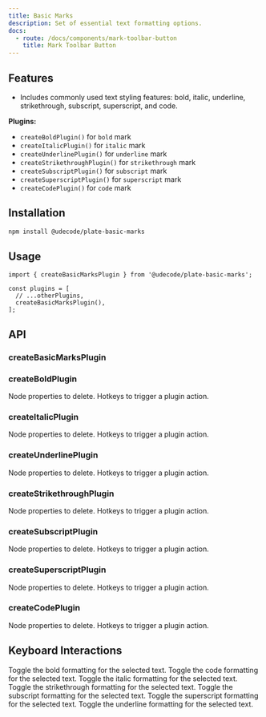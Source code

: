 ```yaml
---
title: Basic Marks
description: Set of essential text formatting options.
docs:
  - route: /docs/components/mark-toolbar-button
    title: Mark Toolbar Button
---
```


<ComponentPreview name="playground-demo" id="basicnodes" />

<PackageInfo>

## Features

- Includes commonly used text styling features: bold, italic, underline, strikethrough, subscript, superscript, and code.

</PackageInfo>

**Plugins:**

- `createBoldPlugin()` for `bold` mark
- `createItalicPlugin()` for `italic` mark
- `createUnderlinePlugin()` for `underline` mark
- `createStrikethroughPlugin()` for `strikethrough` mark
- `createSubscriptPlugin()` for `subscript` mark
- `createSuperscriptPlugin()` for `superscript` mark
- `createCodePlugin()` for `code` mark

## Installation

```bash
npm install @udecode/plate-basic-marks
```

## Usage

```tsx
import { createBasicMarksPlugin } from '@udecode/plate-basic-marks';

const plugins = [
  // ...otherPlugins,
  createBasicMarksPlugin(),
];
```

## API

### createBasicMarksPlugin

### createBoldPlugin

<APIAttributes>
<APIItem name="clear" type="string | string[]" optional>
Node properties to delete.

</APIItem>
<APIItem name="hotkey" type="string | string[]" optional>
Hotkeys to trigger a plugin action.

</APIItem>
</APIAttributes>

### createItalicPlugin

<APIAttributes>
<APIItem name="clear" type="string | string[]" optional>
Node properties to delete.

</APIItem>
<APIItem name="hotkey" type="string | string[]" optional>
Hotkeys to trigger a plugin action.

</APIItem>
</APIAttributes>

### createUnderlinePlugin

<APIAttributes>
<APIItem name="clear" type="string | string[]" optional>
Node properties to delete.

</APIItem>
<APIItem name="hotkey" type="string | string[]" optional>
Hotkeys to trigger a plugin action.

</APIItem>
</APIAttributes>

### createStrikethroughPlugin

<APIAttributes>
<APIItem name="clear" type="string | string[]" optional>
Node properties to delete.

</APIItem>
<APIItem name="hotkey" type="string | string[]" optional>
Hotkeys to trigger a plugin action.

</APIItem>
</APIAttributes>

### createSubscriptPlugin

<APIAttributes>
<APIItem name="clear" type="string | string[]" optional>
Node properties to delete.

</APIItem>
<APIItem name="hotkey" type="string | string[]" optional>
Hotkeys to trigger a plugin action.

</APIItem>
</APIAttributes>

### createSuperscriptPlugin

<APIAttributes>
<APIItem name="clear" type="string | string[]" optional>
Node properties to delete.

</APIItem>
<APIItem name="hotkey" type="string | string[]" optional>
Hotkeys to trigger a plugin action.

</APIItem>
</APIAttributes>

### createCodePlugin

<APIAttributes>
<APIItem name="clear" type="string | string[]" optional>
Node properties to delete.

</APIItem>
<APIItem name="hotkey" type="string | string[]" optional>
Hotkeys to trigger a plugin action.

</APIItem>
</APIAttributes>

## Keyboard Interactions

<KeyTable>
  <KeyTableItem hotkey="⌘ + B">
    Toggle the bold formatting for the selected text.
  </KeyTableItem>
  <KeyTableItem hotkey="⌘ + E">
    Toggle the code formatting for the selected text.
  </KeyTableItem>
  <KeyTableItem hotkey="⌘ + I">
    Toggle the italic formatting for the selected text.
  </KeyTableItem>
  <KeyTableItem hotkey="⌘ + ⇧ + X">
    Toggle the strikethrough formatting for the selected text.
  </KeyTableItem>
  <KeyTableItem hotkey="⌘ + ,">
    Toggle the subscript formatting for the selected text.
  </KeyTableItem>
  <KeyTableItem hotkey="⌘ + .">
    Toggle the superscript formatting for the selected text.
  </KeyTableItem>
  <KeyTableItem hotkey="⌘ + U">
    Toggle the underline formatting for the selected text.
  </KeyTableItem>
</KeyTable>
